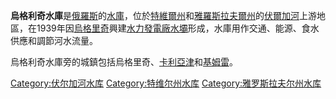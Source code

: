 {{Infobox_lake
 |湖泊名稱 = 烏格利奇水庫
 |湖泊照片 = Uglich shluz.jpg
 |湖泊照片標題 = 水庫中的[[船閘|船閘]]
 |座標 = {{coord|57|29|N|38|16|E|type:waterbody_region:RU|display=inline,title}}
 |湖泊類別 = [[水力發電|水力發電]][[水庫|水庫]]
 |流入 = [[伏爾加河|伏爾加河]]
 |集水區國家 = {{flag|Russia}}
 |湖泊長度 = 143公里
 |湖泊闊度 = 5公里
 |湖泊面積 = 249平方公里
 |平均深度 = 5米
 |水體體積 = 1.24立方公里
 |湖邊城鎮 = [[卡利亞津|卡利亞津]]、[[基姆雷|基姆雷]]
}}
'''烏格利奇水庫'''是[[俄羅斯|俄羅斯]]的[[水庫|水庫]]，位於[[特維爾州|特維爾州]]和[[雅羅斯拉夫爾州|雅羅斯拉夫爾州]]的[[伏爾加河|伏爾加河]]上游地區，在1939年因[[烏格里奇|烏格里奇]]興建[[水力發電廠|水力發電廠]][[水壩|水壩]]形成，水庫用作交通、能源、食水供應和調節河水流量。

烏格利奇水庫旁的城鎮包括烏格里奇、[[卡利亞津|卡利亞津]]和[[基姆雷|基姆雷]]。

{{Volga River|nocat}}
{{Russia-geo-stub}}
[[Category:伏尔加河水库|Category:伏尔加河水库]]
[[Category:特维尔州水库|Category:特维尔州水库]]
[[Category:雅罗斯拉夫尔州水库|Category:雅罗斯拉夫尔州水库]]